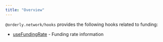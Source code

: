 ```yaml
---
title: "Overview"
---
```


`@orderly.network/hooks` provides the following hooks related to funding:

- [useFundingRate](/sdks/hooks/funding/use-funding-rate) - Funding rate information
